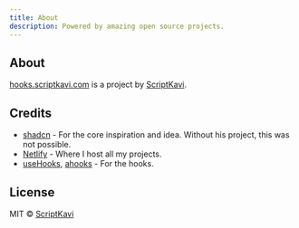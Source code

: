 ```yaml
---
title: About
description: Powered by amazing open source projects.
---
```


## About

[hooks.scriptkavi.com](https://hooks.scriptkavi.com) is a project by [ScriptKavi](https://scriptkavi.com).

## Credits

- [shadcn](https://shadcn.com) - For the core inspiration and idea. Without his project, this was not possible.
- [Netlify](https://netlify.com) - Where I host all my projects.
- [useHooks](https://usehooks.com), [ahooks](https://ahooks.pages.dev) - For the hooks.

## License

MIT © [ScriptKavi](https://scriptkavi.com)
